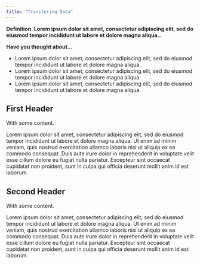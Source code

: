 ```yaml
---
title: "Transfering Data"
---
```


**Definition. Lorem ipsum dolor sit amet, consectetur adipiscing elit, sed do eiusmod tempor incididunt ut labore et dolore magna aliqua..**

<div class = "consideration">
**Have you thought about...**

* Lorem ipsum dolor sit amet, consectetur adipiscing elit, sed do eiusmod tempor incididunt ut labore et dolore magna aliqua.
* Lorem ipsum dolor sit amet, consectetur adipiscing elit, sed do eiusmod tempor incididunt ut labore et dolore magna aliqua.
* Lorem ipsum dolor sit amet, consectetur adipiscing elit, sed do eiusmod tempor incididunt ut labore et dolore magna aliqua.
</div>

## First Header

With some content.

Lorem ipsum dolor sit amet, consectetur adipiscing elit, sed do eiusmod tempor incididunt ut labore et dolore magna aliqua. Ut enim ad minim veniam, quis nostrud exercitation ullamco laboris nisi ut aliquip ex ea commodo consequat. Duis aute irure dolor in reprehenderit in voluptate velit esse cillum dolore eu fugiat nulla pariatur. Excepteur sint occaecat cupidatat non proident, sunt in culpa qui officia deserunt mollit anim id est laborum.

## Second Header

With some content.

Lorem ipsum dolor sit amet, consectetur adipiscing elit, sed do eiusmod tempor incididunt ut labore et dolore magna aliqua. Ut enim ad minim veniam, quis nostrud exercitation ullamco laboris nisi ut aliquip ex ea commodo consequat. Duis aute irure dolor in reprehenderit in voluptate velit esse cillum dolore eu fugiat nulla pariatur. Excepteur sint occaecat cupidatat non proident, sunt in culpa qui officia deserunt mollit anim id est laborum.
